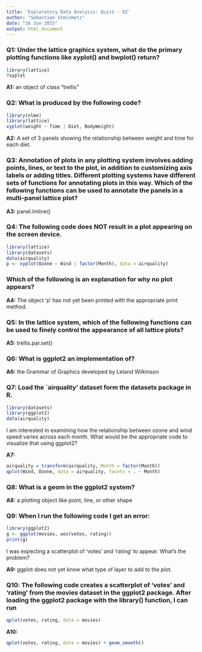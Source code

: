 ```yaml
---
title: 'Exploratory Data Analysis: Quizz - 02'
author: "Sebastian Steinmetz"
date: "16 Jun 2015"
output: html_document
---
```


### Q1: Under the lattice graphics system, what do the primary plotting functions like xyplot() and bwplot() return?

```r
library(lattice)
?xyplot
```

**A1:** an object of class "trellis"

### Q2: What is produced by the following code?

```r
library(nlme)
library(lattice)
xyplot(weight ~ Time | Diet, BodyWeight)
```

**A2:** A set of 3 panels showing the relationship between weight and time for each diet.

### Q3: Annotation of plots in any plotting system involves adding points, lines, or text to the plot, in addition to customizing axis labels or adding titles. Different plotting systems have different sets of functions for annotating plots in this way. Which of the following functions can be used to annotate the panels in a multi-panel lattice plot?

**A3:** panel.lmline()

### Q4: The following code does NOT result in a plot appearing on the screen device.

```r
library(lattice)
library(datasets)
data(airquality)
p <- xyplot(Ozone ~ Wind | factor(Month), data = airquality)
```
### Which of the following is an explanation for why no plot appears?
**A4:** The object 'p' has not yet been printed with the appropriate print method.

### Q5: In the lattice system, which of the following functions can be used to finely control the appearance of all lattice plots?

**A5:** trellis.par.set()

### Q6: What is ggplot2 an implementation of?

**A6:** the Grammar of Graphics developed by Leland Wilkinson

### Q7: Load the `airquality' dataset form the datasets package in R.

```r
library(datasets)
library(ggplot2)
data(airquality)
```

I am interested in examining how the relationship between ozone and wind speed 
varies across each month. What would be the appropriate code to visualize that
using ggplot2? 

**A7:**

```r
airquality = transform(airquality, Month = factor(Month))
qplot(Wind, Ozone, data = airquality, facets = . ~ Month)
```

### Q8: What is a geom in the ggplot2 system?

**A8:** a plotting object like point, line, or other shape

### Q9: When I run the following code I get an error:
```r
library(ggplot2)
g <- ggplot(movies, aes(votes, rating))
print(g)
```
I was expecting a scatterplot of 'votes' and 'rating' to appear. What's the problem?

**A9:** ggplot does not yet know what type of layer to add to the plot.

### Q10: The following code creates a scatterplot of 'votes' and 'rating' from the movies dataset in the ggplot2 package. After loading the ggplot2 package with the library() function, I can run 

```r
qplot(votes, rating, data = movies)
```

**A10:**

```r
qplot(votes, rating, data = movies) + geom_smooth()
```

